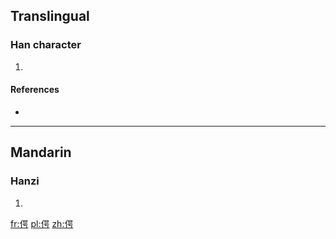 ==Translingual==

===Han character===
{{Han char|rn=9|rad=人|as=09|sn=11|four=|canj=人口口尸 (ORRS)}}

# {{defn|Han|sort=人09}}

====References====
* {{Han ref|kx=0110.220|dkj=00854|dj=0236.060|hdz=10191.060|uh=5054|ud=20564}}

----

==Mandarin==

===Hanzi===
{{cmn-hanzi|pin=[[è]] ([[e4]])|wg=o<sup>4</sup>}}

# {{defn|lang=cmn|sort=人09}}

[[fr:偔]]
[[pl:偔]]
[[zh:偔]]